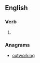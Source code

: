 ==English==

===Verb===
{{head|en|present participle}}

# {{present participle of|work out|lang=en|nocat=1}}

===Anagrams===
* [[outworking#English|outworking]]
